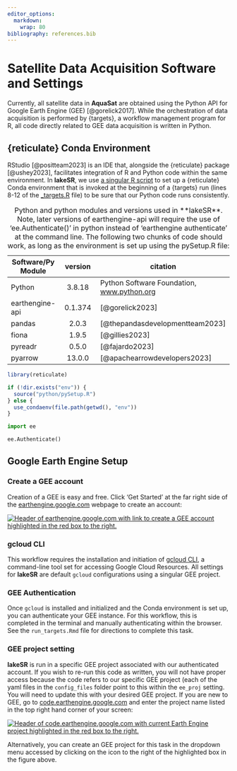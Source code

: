 ```yaml
---
editor_options:
  markdown:
    wrap: 80
bibliography: references.bib
---
```


# Satellite Data Acquisition Software and Settings {#software-settings}

Currently, all satellite data in **AquaSat** are obtained using the Python API
for Google Earth Engine (GEE) [@gorelick2017]. While the orchestration of data
acquisition is performed by {targets}, a workflow management program for R, all
code directly related to GEE data acquisition is written in Python.

## {reticulate} Conda Environment

RStudio [@positteam2023] is an IDE that, alongside the {reticulate} package
[@ushey2023], facilitates integration of R and Python code within the same
environment. In **lakeSR**, we use [a singular R
script](https://github.com/AquaSat/lakeSR/blob/main/python/pySetup.R) to set up
a {reticulate} Conda environment that is invoked at the beginning of a {targets}
run (lines 8-12 of the
[\_targets.R](https://github.com/AquaSat/lakeSR/blob/main/_targets.R) file) to
be sure that our Python code runs consistently.

| Software/Py Module | version | citation                                                     |
|----------------|:--------------:|-------------------------------------------------|
| Python             | 3.8.18  | Python Software Foundation, [www.python.org](www.python.org) |
| earthengine-api    | 0.1.374 | [@gorelick2023]                                              |
| pandas             |  2.0.3  | [@thepandasdevelopmentteam2023]                              |
| fiona              |  1.9.5  | [@gillies2023]                                               |
| pyreadr            |  0.5.0  | [@fajardo2023]                                               |
| pyarrow            | 13.0.0  | [@apachearrowdevelopers2023]                                 |

: Python and python modules and versions used in \*\*lakeSR\*\*. Note, later
versions of earthengine-api will require the use of 'ee.Authenticate()' in
python instead of 'earthengine authenticate' at the command line. The following
two chunks of code should work, as long as the environment is set up using the
pySetup.R file:

```r
library(reticulate)

if (!dir.exists("env")) {
  source("python/pySetup.R")
} else {
  use_condaenv(file.path(getwd(), "env"))
}
```

```python
import ee

ee.Authenticate()
```

## Google Earth Engine Setup

### Create a GEE account

Creation of a GEE is easy and free. Click 'Get Started' at the far right side of
the [earthengine.google.com](https://earthengine.google.com) webpage to create
an account:

[![Header of earthengine.google.com with link to create a GEE account
highlighted in the red box to the
right.](images/Screenshot%202023-10-25%20at%2011.56.29%20AM.png)](https://earthengine.google.com)

### gcloud CLI

This workflow requires the installation and initiation of [gcloud
CLI](https://cloud.google.com/sdk/gcloud), a command-line tool set for accessing
Google Cloud Resources. All settings for **lakeSR** are default `gcloud`
configurations using a singular GEE project.

### GEE Authentication

Once `gcloud` is installed and initialized and the Conda environment is set up,
you can authenticate your GEE instance. For this workflow, this is completed in
the terminal and manually authenticating within the browser. See the
`run_targets.Rmd` file for directions to complete this task.

### GEE project setting

**lakeSR** is run in a specific GEE project associated with our authenticated
account. If you wish to re-run this code as written, you will not have proper
access because the code refers to our specific GEE project (each of the yaml
files in the `config_files` folder point to this within the `ee_proj` setting.
You will need to update this with your desired GEE project. If you are new to
GEE, go to [code.earthengine.google.com](https://code.earthengine.google.com)
and enter the project name listed in the top right hand corner of your screen:

[![Header of code.earthengine.google.com with current Earth Engine project
highlighted in the red box to the
right.](images/Screenshot%202023-10-25%20at%2011.34.08%20AM.png)](https://code.earthengine.com)

Alternatively, you can create an GEE project for this task in the dropdown menu
accessed by clicking on the icon to the right of the highlighted box in the
figure above.
